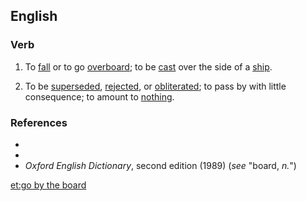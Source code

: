 ==English==

===Verb===
{{head|en|verb|head=[[go]] [[by]] [[the]] [[board]]}}

# {{context|idiomatic|nautical|lang=en}} To [[fall]] or to go [[overboard]]; to be [[cast]] over the side of a [[ship]].
# {{context|idiomatic|lang=en}} To be [[superseded]], [[rejected]], or [[obliterated]]; to pass by with little consequence; to amount to [[nothing]].

===References===
* {{R:Dictionary.com}}
* {{R:Merriam Webster Online}}
* ''Oxford English Dictionary'', second edition (1989) (''see'' "board, ''n.''")

[[et:go by the board]]